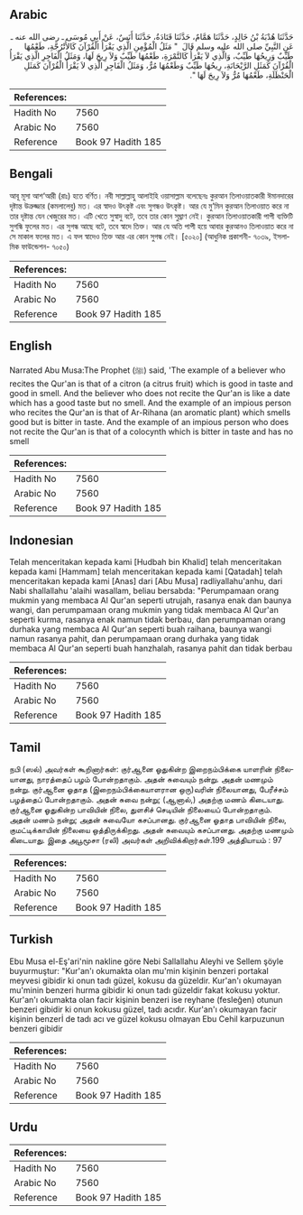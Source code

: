 ## Arabic


<div dir="rtl" lang="ar" style={{fontSize:'larger',backgroundColor:'#f8f9fa',padding:20}}>
حَدَّثَنَا هُدْبَةُ بْنُ خَالِدٍ، حَدَّثَنَا هَمَّامٌ، حَدَّثَنَا قَتَادَةُ، حَدَّثَنَا أَنَسٌ، عَنْ أَبِي مُوسَى ـ رضى الله عنه ـ عَنِ النَّبِيِّ صلى الله عليه وسلم قَالَ ‏ "‏ مَثَلُ الْمُؤْمِنِ الَّذِي يَقْرَأُ الْقُرْآنَ كَالأُتْرُجَّةِ، طَعْمُهَا طَيِّبٌ وَرِيحُهَا طَيِّبٌ، وَالَّذِي لاَ يَقْرَأُ كَالتَّمْرَةِ، طَعْمُهَا طَيِّبٌ وَلاَ رِيحَ لَهَا، وَمَثَلُ الْفَاجِرِ الَّذِي يَقْرَأُ الْقُرْآنَ كَمَثَلِ الرَّيْحَانَةِ، رِيحُهَا طَيِّبٌ وَطَعْمُهَا مُرٌّ، وَمَثَلُ الْفَاجِرِ الَّذِي لاَ يَقْرَأُ الْقُرْآنَ كَمَثَلِ الْحَنْظَلَةِ، طَعْمُهَا مُرٌّ وَلاَ رِيحَ لَهَا ‏"‏‏.‏
</div>
<div style={{backgroundColor:'#f8f9fa',padding:20, marginBottom: 10}}><table> <thead> <tr> <th>References:</th> <th></th> </tr> </thead> <tbody><tr><td>Hadith No</td><td>7560</td></tr><tr><td>Arabic No</td><td>7560</td></tr><tr><td>Reference</td><td>Book 97 Hadith 185</td></tr></tbody></table></div>

## Bengali


<div dir="ltr" lang="bn" style={{fontSize:'larger',backgroundColor:'#f8f9fa',padding:20}}>
আবূ মূসা আশ‘আরী (রাঃ) হতে বর্ণিত। নবী সাল্লাল্লাহু আলাইহি ওয়াসাল্লাম বলেছেনঃ কুরআন তিলাওয়াতকারী ঈমানদারের দৃষ্টান্ত উত্রুজ্জার (কমলালেবু) মত। এর স্বাদও উৎকৃষ্ট এবং সুগন্ধও উৎকৃষ্ট। আর যে মু’মিন কুরআন তিলাওয়াত করে না তার দৃষ্টান্ত যেন খেজুরের মত। এটি খেতে সুস্বাদু বটে, তবে তার কোন সুঘ্রাণ নেই। কুরআন তিলাওয়াতকারী পাপী ব্যক্তিটি সুগন্ধি ফুলের মত। এর সুগন্ধ আছে বটে, তবে স্বাদে তিক্ত। আর যে অতি পাপী হয়ে আবার কুরআনও তিলাওয়াত করে না সে মাকাল ফলের মত। এ ফল স্বাদেও তিক্ত আর এর কোন সুগন্ধ নেই। [৫০২০] (আধুনিক প্রকাশনী- ৭০৩৯, ইসলামিক ফাউন্ডেশন- ৭০৫০)
</div>
<div style={{backgroundColor:'#f8f9fa',padding:20, marginBottom: 10}}><table> <thead> <tr> <th>References:</th> <th></th> </tr> </thead> <tbody><tr><td>Hadith No</td><td>7560</td></tr><tr><td>Arabic No</td><td>7560</td></tr><tr><td>Reference</td><td>Book 97 Hadith 185</td></tr></tbody></table></div>

## English


<div dir="ltr" lang="en" style={{fontSize:'larger',backgroundColor:'#f8f9fa',padding:20}}>
Narrated Abu Musa:The Prophet (ﷺ) said, 'The example of a believer who recites the Qur'an is that of a citron (a citrus fruit) which is good in taste and good in smell. And the believer who does not recite the Qur'an is like a date which has a good taste but no smell. And the example of an impious person who recites the Qur'an is that of Ar-Rihana (an aromatic plant) which smells good but is bitter in taste. And the example of an impious person who does not recite the Qur'an is that of a colocynth which is bitter in taste and has no smell
</div>
<div style={{backgroundColor:'#f8f9fa',padding:20, marginBottom: 10}}><table> <thead> <tr> <th>References:</th> <th></th> </tr> </thead> <tbody><tr><td>Hadith No</td><td>7560</td></tr><tr><td>Arabic No</td><td>7560</td></tr><tr><td>Reference</td><td>Book 97 Hadith 185</td></tr></tbody></table></div>

## Indonesian


<div dir="ltr" lang="id" style={{fontSize:'larger',backgroundColor:'#f8f9fa',padding:20}}>
Telah menceritakan kepada kami [Hudbah bin Khalid] telah menceritakan kepada kami [Hammam] telah menceritakan kepada kami [Qatadah] telah menceritakan kepada kami [Anas] dari [Abu Musa] radliyallahu'anhu, dari Nabi shallallahu 'alaihi wasallam, beliau bersabda: "Perumpamaan orang mukmin yang membaca Al Qur'an seperti utrujah, rasanya enak dan baunya wangi, dan perumpamaan orang mukmin yang tidak membaca Al Qur'an seperti kurma, rasanya enak namun tidak berbau, dan perumpaman orang durhaka yang membaca Al Qur'an seperti buah raihana, baunya wangi namun rasanya pahit, dan perumpamaan orang durhaka yang tidak membaca Al Qur'an seperti buah hanzhalah, rasanya pahit dan tidak berbau
</div>
<div style={{backgroundColor:'#f8f9fa',padding:20, marginBottom: 10}}><table> <thead> <tr> <th>References:</th> <th></th> </tr> </thead> <tbody><tr><td>Hadith No</td><td>7560</td></tr><tr><td>Arabic No</td><td>7560</td></tr><tr><td>Reference</td><td>Book 97 Hadith 185</td></tr></tbody></table></div>

## Tamil


<div dir="ltr" lang="ta" style={{fontSize:'larger',backgroundColor:'#f8f9fa',padding:20}}>
நபி (ஸல்) அவர்கள் கூறினார்கள்: குர்ஆனை ஓதுகின்ற இறைநம்பிக்கை யாளரின் நிலையானது, நாரத்தைப் பழம் போன்றதாகும். அதன் சுவையும் நன்று. அதன் மணமும் நன்று. குர்ஆனை ஓதாத (இறைநம்பிக்கையாளரான ஒரு)வரின் நிலையானது, பேரீச்சம் பழத்தைப் போன்றதாகும். அதன் சுவை நன்று; (ஆனால்,) அதற்கு மணம் கிடையாது. குர்ஆனை ஓதுகின்ற பாவியின் நிலை, துளசிச் செடியின் நிலையைப் போன்றதாகும். அதன் மணம் நன்று; அதன் சுவையோ கசப்பானது. குர்ஆனை ஓதாத பாவியின் நிலை, குமட்டிக்காயின் நிலையை ஒத்திருக்கிறது. அதன் சுவையும் கசப்பானது. அதற்கு மணமும் கிடையாது. இதை அபூமூசா (ரலி) அவர்கள் அறிவிக்கிறார்கள்.199 அத்தியாயம் : 97
</div>
<div style={{backgroundColor:'#f8f9fa',padding:20, marginBottom: 10}}><table> <thead> <tr> <th>References:</th> <th></th> </tr> </thead> <tbody><tr><td>Hadith No</td><td>7560</td></tr><tr><td>Arabic No</td><td>7560</td></tr><tr><td>Reference</td><td>Book 97 Hadith 185</td></tr></tbody></table></div>

## Turkish


<div dir="ltr" lang="tr" style={{fontSize:'larger',backgroundColor:'#f8f9fa',padding:20}}>
Ebu Musa el-Eş'ari'nin nakline göre Nebi Sallallahu Aleyhi ve Sellem şöyle buyurmuştur: "Kur'an'ı okumakta olan mu'min kişinin benzeri portakal meyvesi gibidir ki onun tadı güzel, kokusu da güzeldir. Kur'an'ı okumayan mu'minin benzeri hurma gibidir ki onun tadı güzeldir fakat kokusu yoktur. Kur'an'ı okumakta olan facir kişinin benzeri ise reyhane (fesleğen) otunun benzeri gibidir ki onun kokusu güzel, tadı acıdır. Kur'an'ı okumayan facir kişinin benzerİ de tadı acı ve güzel kokusu olmayan Ebu Cehil karpuzunun benzeri gibidir
</div>
<div style={{backgroundColor:'#f8f9fa',padding:20, marginBottom: 10}}><table> <thead> <tr> <th>References:</th> <th></th> </tr> </thead> <tbody><tr><td>Hadith No</td><td>7560</td></tr><tr><td>Arabic No</td><td>7560</td></tr><tr><td>Reference</td><td>Book 97 Hadith 185</td></tr></tbody></table></div>

## Urdu


<div dir="rtl" lang="ur" style={{fontSize:'larger',backgroundColor:'#f8f9fa',padding:20}}>

</div>
<div style={{backgroundColor:'#f8f9fa',padding:20, marginBottom: 10}}><table> <thead> <tr> <th>References:</th> <th></th> </tr> </thead> <tbody><tr><td>Hadith No</td><td>7560</td></tr><tr><td>Arabic No</td><td>7560</td></tr><tr><td>Reference</td><td>Book 97 Hadith 185</td></tr></tbody></table></div>